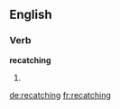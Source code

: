 ==English==

===Verb===
'''recatching'''

# {{third-person singular of|recatch}}

[[de:recatching]]
[[fr:recatching]]